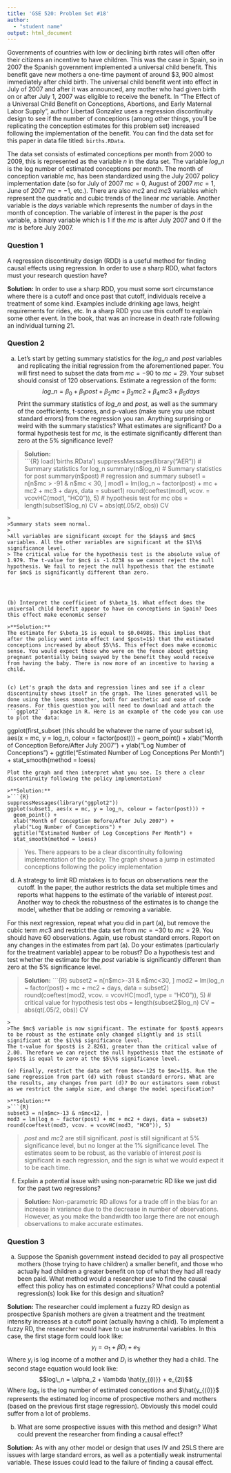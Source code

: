 ```yaml
---
title: 'GSE 520: Problem Set #18'
author: 
  - "student name"
output: html_document
---
```


Governments of countries with low or declining birth rates will often offer their citizens an incentive to have children. This was the case in Spain, so in 2007 the Spanish government implemented a universal child benefit. This benefit gave new mothers a one-time payment of around $\$3,900$ almost immediately after child birth. The universal child benefit went into effect in July of 2007 and after it was announced, any mother who had given birth on or after July 1, 2007 was eligible to receive the benefit. In "The Effect of a Universal Child Benefit on Conceptions, Abortions, and Early Maternal Labor Supply", author Libertad Gonzalez uses a regression discontinuity design to see if the number of conceptions (among other things, you'll be replicating the conception estimates for this problem set) increased following the implementation of the benefit. You can find the data set for this paper in data file titled: ```births.RData```.

The data set consists of estimated conceptions per month from 2000 to 2009, this is represented as the variable $n$ in the data set. The variable $log\_n$ is the log number of estimated conceptions per month. The month of conception variable $mc$, has been standardized using the July 2007 policy implementation date (so for July of 2007 $mc=0$, August of 2007 $mc=1$, June of 2007 $mc=-1$, etc.). There are also $mc2$ and $mc3$ variables which represent the quadratic and cubic trends of the linear $mc$ variable. Another variable is the $days$ variable which represents the number of days in the month of conception. The variable of interest in the paper is the $post$ variable, a binary variable which is $1$ if the $mc$ is after July 2007 and $0$ if the $mc$ is before July 2007.

### Question 1  

A regression discontinuity design (RDD) is a useful method for finding causal effects using regression. In order to use a sharp RDD, what factors must your research question have?

**Solution:**
In order to use a sharp RDD, you must some sort circumstance where there is a cutoff and once past that cutoff, individuals receive a treatment of some kind. Examples include drinking age laws, height requirements for rides, etc. In a sharp RDD you use this cutoff to explain some other event. In the book, that was an increase in death rate following an individual turning 21. 


### Question 2  

(a) Let's start by getting summary statistics for the $log\_n$ and $post$ variables and replicating the initial regression from the aforementioned paper. You will first need to subset the data from $mc=-90$ to $mc = 29$. Your subset should consist of 120 observations. Estimate a regression of the form: 
$$log\_n = \beta_0 + \beta_1 post + \beta_2 mc + \beta_3 mc2 + \beta_4 mc3 + \beta_5 days$$
Print the summary statistics of $log\_n$ and $post$, as well as the summary of the coefficients, t-scores, and p-values (make sure you use robust standard errors) from the regression you ran. Anything surprising or weird with the summary statistics? What estimates are significant? Do a formal hypothesis test for $mc$, is the estimate significantly different than zero at the $5\%$ significance level?

>**Solution:**  
>```{R}
load('births.RData')
suppressMessages(library("AER"))
# Summary statistics for log_n
summary(n$log_n)
# Summary statistics for post
summary(n$post)
# regression and summary
subset1 = n[n$mc > -91 & n$mc < 30, ]
mod1 = lm(log_n ~ factor(post) + mc + mc2 + mc3 + days, data = subset1)
round(coeftest(mod1, vcov. = vcovHC(mod1, "HC0")), 5)
# hypothesis test for mc
obs = length(subset1$log_n)
CV = abs(qt(.05/2, obs))
CV
```
>
>Summary stats seem normal.
>
>All variables are significant except for the $days$ and $mc$ variables. All the other variables are significant at the $1\%$ significance level.
> The critical value for the hypothesis test is the absolute value of 1.979. The t-value for $mc$ is -1.6238 so we cannot reject the null hypothesis. We fail to reject the null hypothesis that the estimate for $mc$ is significantly different than zero.




(b) Interpret the coefficient of $\beta_1$. What effect does the universal child benefit appear to have on conceptions in Spain? Does this effect make economic sense?

>**Solution:**  
The estimate for $\beta_1$ is equal to $0.0498$. This implies that after the policy went into effect (and $post=1$) that the estimated conceptions increased by about $5\%$. This effect does make economic sense. You would expect those who were on the fence about getting pregnant potentially being swayed by the benefit they would receive from having the baby. There is now more of an incentive to having a child.


(c) Let's graph the data and regression lines and see if a clear discontinuity shows itself in the graph. The lines generated will be done using the loess smoother, both for aesthetic and ease of code reasons. For this question you will need to download and attach the ```ggplot2``` package in R. Here is an example of the code you can use to plot the data: 
```
ggplot(first_subset (this should be whatever the name of your subset is), aes(x = mc, y = log_n, colour = factor(post))) + 
  geom_point() + 
  xlab("Month of Conception Before/After July 2007") + 
  ylab("Log Number of Conceptions") + 
  ggtitle("Estimated Number of Log Conceptions Per Month") + 
  stat_smooth(method = loess)
```
Plot the graph and then interpret what you see. Is there a clear discontinuity following the policy implementation?

>**Solution:**  
>```{R}
suppressMessages(library("ggplot2"))
ggplot(subset1, aes(x = mc, y = log_n, colour = factor(post))) + 
  geom_point() + 
  xlab("Month of Conception Before/After July 2007") + 
  ylab("Log Number of Conceptions") + 
  ggtitle("Estimated Number of Log Conceptions Per Month") + 
  stat_smooth(method = loess)
```
>
>Yes. There appears to be a clear discontinuity following implementation of the policy. The graph shows a jump in estimated conceptions following the policy implementation


(d) A strategy to limit RD mistakes is to focus on observations near the cutoff. In the paper, the author restricts the data set multiple times and reports what happens to the estimate of the variable of interest $post$. Another way to check the robustness of the estimates is to change the model, whether that be adding or removing a variable.

For this next regression, repeat what you did in part (a), but remove the cubic term $mc3$ and restrict the data set from $mc=-30$ to $mc=29$. You should have 60 observations. Again, use robust standard errors. Report on any changes in the estimates from part (a). Do your estimates (particularly for the treatment variable) appear to be robust? Do a hypothesis test and test whether the estimate for the $post$ variable is significantly different than zero at the $5\%$ significance level.

>**Solution:**
>```{R}
subset2 = n[n$mc>-31 & n$mc<30, ]
mod2 = lm(log_n ~ factor(post) + mc + mc2 + days, data = subset2)
round(coeftest(mod2, vcov. = vcovHC(mod1, type = "HC0")), 5)
# critical value for hypothesis test
obs = length(subset2$log_n)
CV = abs(qt(.05/2, obs))
CV
```
>
>The $mc$ variable is now significant. The estimate for $post$ appears to be robust as the estimate only changed slightly and is still significant at the $1\%$ significance level.
The t-value for $post$ is 2.8261, greater than the critical value of 2.00. Therefore we can reject the null hypothesis that the estimate of $post$ is equal to zero at the $5\%$ significance level.

(e) Finally, restrict the data set from $mc=-12$ to $mc=11$. Run the same regression from part (d) with robust standard errors. What are the results, any changes from part (d)? Do our estimators seem robust as we restrict the sample size, and change the model specification?

>**Solution:**
>```{R}
subset3 = n[n$mc>-13 & n$mc<12, ]
mod3 = lm(log_n ~ factor(post) + mc + mc2 + days, data = subset3)
round(coeftest(mod3, vcov. = vcovHC(mod3, "HC0")), 5)
```
>
>$post$ and $mc2$ are still significant. $post$ is still significant at $5\%$ significance level, but no longer at the $1\%$ significance level. The estimates seem to be robust, as the variable of interest $post$ is significant in each regression, and the sign is what we would expect it to be each time.

(f) Explain a potential issue with using non-parametric RD like we just did for the past two regressions? 

>**Solution:**
Non-parametric RD allows for a trade off in the bias for an increase in variance due to the decrease in number of observations. However, as you make the bandwidth too large there are not enough observations to make accurate estimates. 

### Question 3

(a) Suppose the Spanish government instead decided to pay all prospective mothers (those trying to have children) a smaller benefit, and those who actually had children a greater benefit on top of what they had all ready been paid. What method would a researcher use to find the causal effect this policy has on estimated conceptions? What could a potential regression(s) look like for this design and situation?

**Solution:**
The researcher could implement a fuzzy RD design as prospective Spanish mothers are given a treatment and the treatment intensity increases at a cutoff point (actually having a child). To implement a fuzzy RD, the researcher would have to use instrumental variables. In this case, the first stage form could look like:
$$y_i = \alpha_1 + \beta D_i + e_{1i}$$
Where $y_i$ is log income of a mother and $D_i$ is whether they had a child. 
The second stage equation would look like:
$$log\_n = \alpha_2 + \lambda \hat{y_{(i)}} + e_{2i}$$
Where $log_n$ is the log number of estimated conceptions and $\hat{y_{(i)}}$ represents the estimated log income of prospective mothers and mothers (based on the previous first stage regression). Obviously this model could suffer from a lot of problems.


(b) What are some prospective issues with this method and design? What could prevent the researcher from finding a causal effect?

**Solution:**
As with any other model or design that uses IV and 2SLS there are issues with large standard errors, as well as a potentially weak instrumental variable. These issues could lead to the failure of finding a causal effect.

